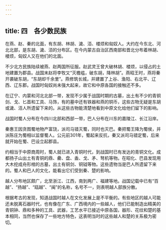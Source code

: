 ```yaml
---
---
---
```

title: 四　各少数民族
---




在燕、赵、秦的北面，有东胡、林胡、濊、洦、楼烦和匈奴人。大约在今东北、河北北部，是东胡、濊、洦的分布区。在今内蒙古自治区西南部和晋北分布着林胡、楼烦，匈奴人又在他们的北面。

不少北方民族陆续被燕、赵两国所征服。赵武灵王曾大破林胡、楼烦，以侵占的土地建置为郡县。战国末赵将李牧又“灭檐褴，破东胡，降林胡”。燕昭王时，燕将秦开袭破东胡，“东胡却千余里”。燕修筑长城，并建置了上谷、渔阳、右北平、辽西、辽东郡。战国时匈奴尚未强大起来，故它和中原各国的接触还不多。

在辽宁、内蒙和河北北部一带，发现不少属于战国时期的古墓，出土有不少的青铜剑、戈、匕首和工具、马饰，有的墓中还有铁器和燕的铜币，这些古物无疑是东胡或濊、洦人所遗留下来的。从这些古物能清楚地看到中原文化给他们留下的影响。

战国时蜀人分布在今四川北部和西部一带，巴人分布在川东的嘉陵江、长江沿岸。

秦惠王因贪图蜀地物产富饶，派司马错灭蜀，同时也灭巴。秦把蜀王降为蜀侯，并派陈庄为蜀相以监督蜀人。公元前301年，蜀起来反抗，秦又派司马错定蜀，后来就开始在蜀、巴设立起郡县。

约相当于中原商周时，蜀人就已进入青铜时代，到战国时已有发达的青铜文化。成都扬子山出土有青铜的鼎、罍、盘、盉、戈、矛、弩机等物。在昭化、巴县发现用大木挖成舟形棺的古墓，出土有铜剑、铜钺等物。这些遗物当是巴人所遗留下来的。蜀人和巴人的文化，能看出它们受到秦、楚的影响。

越人分布地区颇广，北至浙江、江西，南到两广、福建等地。战国记载中已有“百越”、“扬越”、“瓯越”、“闽”的名称，名号不一，则表明越人部族分散。

根据考古的发现，知道战国时越人在文化发展上是不平衡的。有些地区的越人可能还未脱离石器时代，也有像在广东、广西境内的一些越人，他们已能制造出精美的青铜钟、鼎和多种的工具、武器，工艺水平已接近中原各国，器形、花纹和楚的基本相同，当然也保存了一些地方特色，这表明当时的这些越人和楚的关系极为密切。